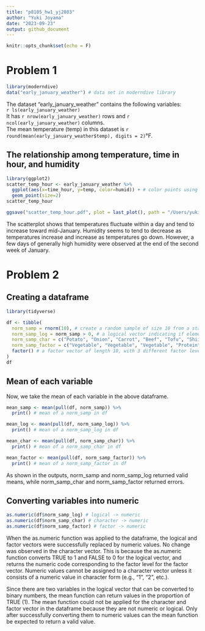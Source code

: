 ```yaml
---
title: "p8105_hw1_yj2803"
author: "Yuki Joyama"
date: "2023-09-23"
output: github_document
---
```


```r
knitr::opts_chunk$set(echo = F)
```

# Problem 1
```r
library(moderndive)
data("early_january_weather") # data set in moderndive library
```

The dataset "early_january_weather" contains the following variables:  
`r ls(early_january_weather)`  
It has `r nrow(early_january_weather)` rows and `r ncol(early_january_weather)` columns.  
The mean temperature (temp) in this dataset is `r round(mean(early_january_weather$temp), digits = 2)`°F.

## The relationship among temperature, time in hour, and humidity
```r
library(ggplot2)
scatter_temp_hour <- early_january_weather %>% 
  ggplot(aes(x=time_hour, y=temp, color=humid)) + # color points using the humid variable
  geom_point(size=2) 
scatter_temp_hour

ggsave("scatter_temp_hour.pdf", plot = last_plot(), path = "/Users/yukijoyama/Library/CloudStorage/GoogleDrive-jikeyu1995@gmail.com/My Drive/version_control/MS-biostats/Data Science 1/p8105_hw1_yj2803") # save the scatterplot in the working directory
```

The scatterplot shows that temperatures fluctuate within a day and tend to increase toward mid-January.
Humidity seems to tend to decrease as temperatures increase and increase as temperatures go down. However, a few days of generally high humidity were observed at the end of the second week of January.  

# Problem 2

## Creating a dataframe 
```r
library(tidyverse)
```

```r
df <- tibble(
  norm_samp = rnorm(10), # create a random sample of size 10 from a standard normal distribution
  norm_samp_log = norm_samp > 0, # a logical vector indicating if elements in df are greater then 0
  norm_samp_char = c("Potato", "Onion", "Carrot", "Beef", "Tofu", "Shiitake", "Soysauce", "Salt", "Scallion", "Bokchoy"), # a character vector of length 10
  norm_samp_factor = c("Vegetable", "Vegetable", "Vegetable", "Protein", "Protein", "Vegetable", "Seasoning", "Seasoning", "Vegetable", "Vegetable") %>%
  factor() # a factor vector of length 10, with 3 different factor levels
)
df
```

## Mean of each variable

Now, we take the mean of each variable in the above dataframe. 

```r
mean_samp <- mean(pull(df, norm_samp)) %>% 
  print() # mean of a norm_samp in df

mean_log <- mean(pull(df, norm_samp_log)) %>% 
  print() # mean of a norm_samp_log in df

mean_char <- mean(pull(df, norm_samp_char)) %>% 
  print() # mean of a norm_samp_char in df

mean_factor <- mean(pull(df, norm_samp_factor)) %>% 
  print() # mean of a norm_samp_factor in df
```

As shown in the outputs, norm_samp and norm_samp_log returned valid means, while norm_samp_char and norm_samp_factor returned errors.  

## Converting variables into numeric

```r
as.numeric(df$norm_samp_log) # logical -> numeric
as.numeric(df$norm_samp_char) # character -> numeric
as.numeric(df$norm_samp_factor) # factor -> numeric
```

When the as.numeric function was applied to the dataframe, the logical and factor vectors were successfully replaced by numeric values. No change was observed in the character vector.
This is because the as.numeric function converts TRUE to 1 and FALSE to 0 for the logical vector, and returns the numeric code corresponding to the factor level for the factor vector. Numeric values cannot be assigned to a character vector unless it consists of a numeric value in character form (e.g., "1", "2", etc.). 

Since there are two variables in the logical vector that can be converted to binary numbers, the mean function can return values in the proportion of TRUE (1). The mean function could not be applied for the character and factor vector in the dataframe because they are not numeric or logical. Only after successfully converting them to numeric values can the mean function be expected to return a valid value.


